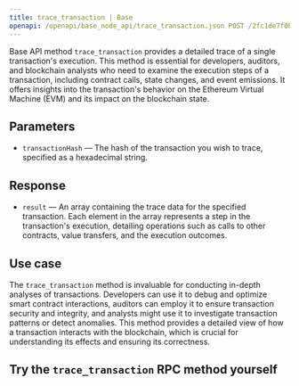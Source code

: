 ---
title: trace_transaction | Base
openapi: /openapi/base_node_api/trace_transaction.json POST /2fc1de7f08c0465f6a28e3c355e0cb14
---

Base API method `trace_transaction` provides a detailed trace of a single transaction's execution. This method is essential for developers, auditors, and blockchain analysts who need to examine the execution steps of a transaction, including contract calls, state changes, and event emissions. It offers insights into the transaction's behavior on the Ethereum Virtual Machine (EVM) and its impact on the blockchain state.

## Parameters

* `transactionHash` — The hash of the transaction you wish to trace, specified as a hexadecimal string.

## Response

* `result` — An array containing the trace data for the specified transaction. Each element in the array represents a step in the transaction's execution, detailing operations such as calls to other contracts, value transfers, and the execution outcomes.

## Use case

The `trace_transaction` method is invaluable for conducting in-depth analyses of transactions. Developers can use it to debug and optimize smart contract interactions, auditors can employ it to ensure transaction security and integrity, and analysts might use it to investigate transaction patterns or detect anomalies. This method provides a detailed view of how a transaction interacts with the blockchain, which is crucial for understanding its effects and ensuring its correctness.

## Try the `trace_transaction` RPC method yourself